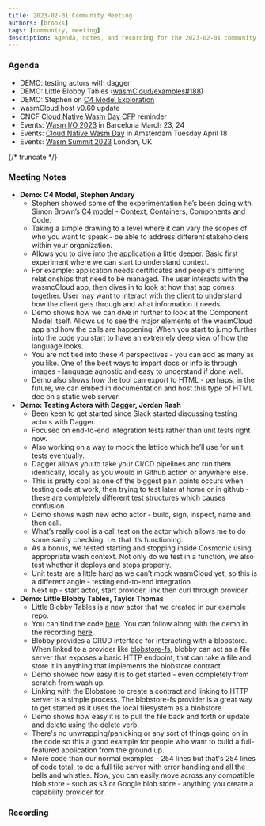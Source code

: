 ```yaml
---
title: 2023-02-01 Community Meeting
authors: [brooks]
tags: [community, meeting]
description: Agenda, notes, and recording for the 2023-02-01 community meeting
---
```



### Agenda

- DEMO: testing actors with dagger
- DEMO: Little Blobby Tables ([wasmCloud/examples#188](https://github.com/wasmCloud/examples/pull/188/files#diff-cd86cfb622994ec72c01886bce8bc92377a9640d97c4171f7b1bab74605b23af))
- DEMO: Stephen on [C4 Model Exploration](https://wasmcloud.slack.com/archives/CS38R7N9Y/p1675020511092889)
- wasmCloud host v0.60 update
- CNCF [Cloud Native Wasm Day CFP](https://events.linuxfoundation.org/kubecon-cloudnativecon-europe/cncf-hosted-co-located-events/cfp-colocated-events/) reminder
- Events: [Wasm I/O 2023](https://wasmio.tech/) in Barcelona March 23, 24
- Events: [Cloud Native Wasm Day](https://events.linuxfoundation.org/kubecon-cloudnativecon-europe/) in Amsterdam Tuesday April 18
- Events: [Wasm Summit 2023](https://webassembly-summit.org/) London, UK

{/* truncate */}

### Meeting Notes

- **Demo: C4 Model, Stephen Andary**
  - Stephen showed some of the experimentation he’s been doing with Simon Brown’s [C4 model](https://c4model.com/) - Context, Containers, Components and Code.
  - Taking a simple drawing to a level where it can vary the scopes of who you want to speak - be able to address different stakeholders within your organization.
  - Allows you to dive into the application a little deeper. Basic first experiment where we can start to understand context.
  - For example: application needs certificates and people’s differing relationships that need to be managed. The user interacts with the wasmcCloud app, then dives in to look at how that app comes together. User may want to interact with the client to understand how the client gets through and what information it needs.
  - Demo shows how we can dive in further to look at the Component Model itself. Allows us to see the major elements of the wasmCloud app and how the calls are happening. When you start to jump further into the code you start to have an extremely deep view of how the language looks. 
  - You are not tied into these 4 perspectives - you can add as many as you like. One of the best ways to impart docs or info is through images - language agnostic and easy to understand if done well.
  - Demo also shows how the tool can export to HTML - perhaps, in the future, we can embed in documentation and host this type of HTML doc on a static web server.
- **Demo: Testing Actors with Dagger, Jordan Rash**
  - Been keen to get started since Slack started discussing testing actors with Dagger.
  - Focused on end-to-end integration tests rather than unit tests right now.
  - Also working on a way to mock the lattice which he’ll use for unit tests eventually.
  - Dagger allows you to take your CI/CD pipelines and run them identically, locally as you would in Github action or anywhere else.
  - This is pretty cool as one of the biggest pain points occurs when testing code at work, then trying to test later at home or in github - these are completely different test structures which causes confusion.
  - Demo shows wash new echo actor - build, sign, inspect, name and then call.
  - What’s really cool is a call test on the actor which allows me to do some sanity checking. I.e. that it’s functioning.
  - As a bonus, we tested starting and stopping inside Cosmonic using appropriate wash context. Not only do we test in a function, we also test whether it deploys and stops properly.
  - Unit tests are a little hard as we can’t mock wasmCloud yet, so this is a different angle - testing end-to-end integration
  - Next up - start actor, start provider, link then curl through provider.
- **Demo: Little Blobby Tables, Taylor Thomas**
  - Little Blobby Tables is a new actor that we created in our example repo.
  - You can find the code [here](https://github.com/wasmCloud/examples/tree/main/actor/blobby). You can follow along with the demo in the recording [here](https://www.youtube.com/live/XfL9uo5Csmc?feature=share&t=920).
  - Blobby provides a CRUD interface for interacting with a blobstore. When linked to a provider like [blobstore-fs](https://github.com/wasmCloud/capability-providers/tree/main/blobstore-fs), blobby can act as a file server that exposes a basic HTTP endpoint, that can take a file and store it in anything that implements the blobstore contract.
  - Demo showed how easy it is to get started - even completely from scratch from wash up.
  - Linking with the Blobstore to create a contract and linking to HTTP server is a simple process. The blobstore-fs provider is a great way to get started as it uses the local filesystem as a blobstore
  - Demo shows how easy it is to pull the file back and forth or update and delete using the delete verb.
  - There's no unwrapping/panicking or any sort of things going on in the code so this a good example for people who want to build a full-featured application from the ground up.
  - More code than our normal examples - 254 lines but that's 254 lines of code total, to do a full file server with error handling and all the bells and whistles. Now, you can easily move across any compatible blob store - such as s3 or Google blob store - anything you create a capability provider for.

### Recording

<YouTube url="https://youtu.be/XfL9uo5Csmc " />
